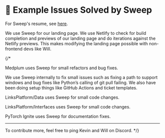
# 🎨 Example Issues Solved by Sweep

For Sweep's resume, see [here](/resume.pdf).

<RepoPreview repoName="sweepai/landing-page" displayName="Sweep Landing Page" />

We use Sweep for our landing page. We use Netlify to check for build completion and previews of our landing page and do iterations against the Netlify previews. This makes modifying the landing page possible with non-frontend devs like Will.

<PRPreview repoName="sweepai/landing-page" prId={485}/>
{/* <PRPreview repoName="sweepai/landing-page" prId={450}/>
<PRPreview repoName="sweepai/landing-page" prId={319}/>
<PRPreview repoName="sweepai/landing-page" prId={18}/>
<PRPreview repoName="sweepai/landing-page" prId={138}/>

<RepoPreview repoName="medplum/medplum" />

Medplum uses Sweep for small refactors and bug fixes.

<PRPreview repoName="medplum/medplum" prId={2365}/>
<PRPreview repoName="medplum/medplum" prId={2378}/>
<PRPreview repoName="medplum/medplum" prId={2412}/>
<PRPreview repoName="medplum/medplum" prId={2411}/>

<RepoPreview repoName="sweepai/sweep" />

We use Sweep internally to fix small issues such as fixing a path to support windows and bug fixes like Python’s calling of git pull failing. We also have been doing setup things like GitHub Actions and ticket templates.

<PRPreview repoName="sweepai/sweep" prId={368}/>
<PRPreview repoName="sweepai/sweep" prId={366}/>
<PRPreview repoName="sweepai/sweep" prId={143}/>

<RepoPreview repoName="linksplatform/Data" />

LinksPlatform/Data uses Sweep for small code changes.

<PRPreview repoName="linksplatform/Data" prId={137}/>

<RepoPreview repoName="linksplatform/Interfaces" />

LinksPlatform/Interfaces uses Sweep for small code changes.

<PRPreview repoName="linksplatform/Interfaces" prId={116}/>

<RepoPreview repoName="gradio-app/gradio" />

<PRPreview repoName="gradio-app/gradio" prId={5104}/>

<RepoPreview repoName="pytorch/ignite" displayName="PyTorch Ignite" />

PyTorch Ignite uses Sweep for documentation fixes.

<PRPreview repoName="pytorch/ignite" prId={2984}/>
<PRPreview repoName="pytorch/ignite" prId={2989}/>

---

To contribute more, feel free to ping Kevin and Will on Discord. */}
